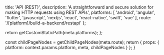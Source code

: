 
  title: 'API (REST)',
  description:
    'A straightforward and secure solution for making HTTP requests using REST APIs',
  platforms: [
    'android',
    'angular',
    'flutter',
    'javascript',
    'nextjs',
    'react',
    'react-native',
    'swift',
    'vue'
  ],
  route: '/[platform]/build-a-backend/restapi'
};

  return getCustomStaticPath(meta.platforms);
};

  const childPageNodes = getChildPageNodes(meta.route);
  return {
    props: {
      platform: context.params.platform,
      meta,
      childPageNodes
    }
  };
}

<Overview childPageNodes={props.childPageNodes} />

